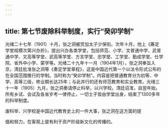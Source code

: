 ```yaml
---
---
---
```

title: 第七节废除科举制度，实行“癸卯学制”
---



光绪二十七年（1901）十月，张之洞被赏加太子少保衔。次年十月，他上《筹定学堂规模次第兴办折》，提出兴办各类学堂，包括师范、小学、文普通中学、武普通中学、文高等学堂、武高等学堂、方言学堂、忠学堂、工学堂、勤成学堂、仕学院、省外中小学、蒙学等。光绪二十九年十一月（1904年1月），张之洞奉旨入京，清廷批准张之洞等《奏定学堂章程》，这是中国近代第一个以法令形式公布的在全国范围推行的学制。当时称为“癸卯学制”。内容是把普通教育分为初等、中学、高等三级，修业期长达25年；与此并行的还有师范教育和实业教育。光绪三十一年（1905）九月，张之洞奏请停止科举，以兴学校。清廷诏准，自翌年始，所有乡试、会试及各省岁考一律停止，一切士子皆由学堂出身，结束了1300多年的科举制度。

废科举、兴学校是中国近代教育史上的一件大事，张之洞在这方面的提

倡和努力，在客观上是有利于资产阶级新文化的传播的。
